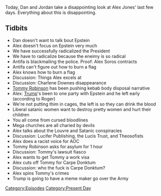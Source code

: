{{DEFAULTSORT:
    #_EPISODE_0319:July 7-8, 2019
}}{{Episode
    | title             = July 7-8, 2019
    | caption           = Listen to this episode on [https://knowledgefight.libsyn.com/knowledge-fight-july-7-8-2019 Libsyn] [https://open.spotify.com/episode/1fnBDBBBFtPnChQbyAdc8S Spotify], Read the [[Transcript/319: July 7-8, 2019|Unofficial Transcript]]
    | episodeNumber     = 319
    | length            = 01:19:39
    | airDate           = July 10, 2019
    | coverageStartDate = July 8, 2019
    | coverageEndDate   = July 9, 2019
    | episodeType       = [[:Category:Present Day|Present Day]]
    | appearance        = [[Charlene Downes]], [[Tommy Robinson]], [[Roger Stone]], [[AOC]], [[Carpe Donktum]]
    | previousEpisode   = [[318: July 5, 2019]]
    | nextEpisode       = [[320: February 21-22, 2013]]
}}

{{Stub}}

Today, Dan and Jordan take a disappointing look at Alex Jones' last few days. Everything about this is disappointing.

==Tidbits==

*Dan doesn't want to talk bout Epstein
*Alex doesn't focus on Epstein very much
*We have successfully radicalized the President
*We have to radicalize because the eneimy is so radical
*Antifa is blackmailing the police. Proof: Alex Soros contracts
*Antifa can't figure out how to burn a flag
*Alex knows how to burn a flag
*Discussion: Things Alex excels at
*Discussion: Charlene Downes disappearance
*[[Tommy Robinson]]  has been pushing kebab body disposal narrative
*Alex: [[Donald Trump|Trump]]'s been to one party with Epstein and he left early (according to Roger)
*We're not putting thim in cages, the left is so they can drink the blood
*Liberal satanic women want to destroy pretty women and hurt their children
*You all come from cursed bloodlines
*Mega churches are all charied by devils
*Alex talks about the Louvre and Satanic conspiracies
*Discussion: Lucifer Publishing, the Lucis Trust, and Theosofists
*Alex does a racist voice for AOC
*Tommy Robinson asks for asylum for 1 hour
*Discussion: Tommy's lawsuit fiasco
*Alex wants to get Tommy a work visa
*Alex cuts off Tommy for Carpe Donktum
*Discussion: who the fuck is Carpe Donktum?
*Alex spins Tommy's crimes
*Trump is going to have a meme maker go over the Army

[[Category:Episodes]]
[[Category:Present Day]]
